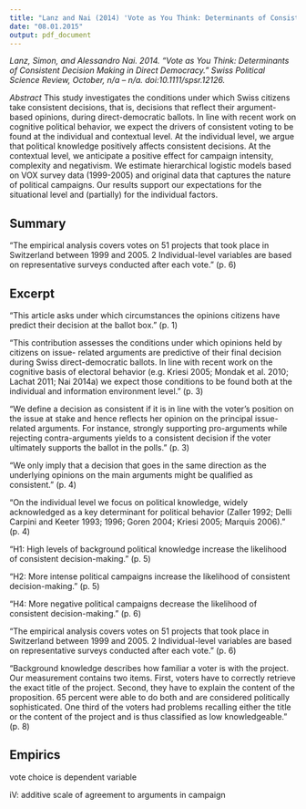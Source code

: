 ```yaml
---
title: "Lanz and Nai (2014) 'Vote as You Think: Determinants of Consistent Decision Making in Direct Democracy'"
date: "08.01.2015"
output: pdf_document
---
```


*Lanz, Simon, and Alessandro Nai. 2014. “Vote as You Think: Determinants of Consistent Decision Making in Direct Democracy.” Swiss Political Science Review, October, n/a – n/a. doi:10.1111/spsr.12126.*

*Abstract*
This study investigates the conditions under which Swiss citizens take consistent
decisions, that is, decisions that reflect their argument-based opinions, during direct-democratic
ballots. In line with recent work on cognitive political behavior, we expect the drivers of consistent
voting to be found at the individual and contextual level. At the individual level, we argue that
political knowledge positively affects consistent decisions. At the contextual level, we anticipate a
positive effect for campaign intensity, complexity and negativism. We estimate hierarchical logistic
models based on VOX survey data (1999-2005) and original data that captures the nature of
political campaigns. Our results support our expectations for the situational level and (partially)
for the individual factors.

## Summary

"The empirical analysis covers votes on 51 projects that took place in Switzerland
between 1999 and 2005. 2 Individual-level variables are based on representative surveys
conducted after each vote." (p. 6)

## Excerpt

"This article asks under which
circumstances the opinions citizens have predict their decision at the ballot box." (p. 1)

"This contribution assesses the conditions under which opinions held by citizens on issue-
related arguments are predictive of their final decision during Swiss direct-democratic
ballots. In line with recent work on the cognitive basis of electoral behavior (e.g. Kriesi
2005; Mondak et al. 2010; Lachat 2011; Nai 2014a) we expect those conditions to be
found both at the individual and information environment level." (p. 3)

"We define a decision as consistent if it is in line with the voter’s position on the issue at
stake and hence reflects her opinion on the principal issue-related arguments. For instance,
strongly supporting pro-arguments while rejecting contra-arguments yields to a consistent
decision if the voter ultimately supports the ballot in the polls." (p. 3)

"We only imply that a decision that goes in the same
direction as the underlying opinions on the main arguments might be qualified as consistent." (p. 4)

"On the individual level we focus on political knowledge, widely acknowledged as a key
determinant for political behavior (Zaller 1992; Delli Carpini and Keeter 1993; 1996;
Goren 2004; Kriesi 2005; Marquis 2006)." (p. 4)

"H1: High levels of background political knowledge increase the likelihood of consistent decision-making." (p. 5)

"H2: More intense political campaigns increase the likelihood of consistent decision-making." (p. 5)

"H4: More negative political campaigns decrease the likelihood of consistent decision-making." (p. 6)

"The empirical analysis covers votes on 51 projects that took place in Switzerland
between 1999 and 2005. 2 Individual-level variables are based on representative surveys
conducted after each vote." (p. 6)

"Background knowledge describes how familiar a voter is with the project. Our
measurement contains two items. First, voters have to correctly retrieve the exact title of the project. Second, they have to explain the content of the proposition. 65 percent were able to do both and are considered politically sophisticated. One third of the voters had problems recalling either the title or the content of the project and is thus classified as low
knowledgeable." (p. 8)



## Empirics

vote choice is dependent variable

iV: additive scale of agreement to arguments in campaign